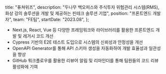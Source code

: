   title: "퓨쳐위즈",
  description:
    "두나무 백오피스와 주식투자 위험관리 시스템(RMS), 화상 강의 솔루션을 개발 및 제공하는 핀테크 솔루션 기업",
  position: "프론트엔드 개발자",
  team: "FE팀",
  startDate: "2023.08",
};

- Next.js, React, Vue 등 다양한 프레임워크와 라이브러리를 활용한 프론트엔드 개발 및 레거시 코드 개선
- Cypress 기반의 E2E 테스트 도입으로 시스템의 신뢰성과 안정성을 개선
- OpenAPI Generator를 통해 API 스키마 생성을 자동화하여 개발 효율성과 일관성을 향상
- GitHub 워크플로우를 활용한 리뷰어 알림 및 리마인더를 통해 팀원들의 코드 리뷰 활성화에 기여
